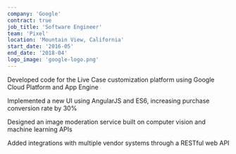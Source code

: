 ```yaml
---
company: 'Google'
contract: true
job_title: 'Software Engineer'
team: 'Pixel'
location: 'Mountain View, California'
start_date: '2016-05'
end_date: '2018-04'
logo_image: 'google-logo.png'
---
```


Developed code for the Live Case customization platform using Google Cloud Platform and App Engine

Implemented a new UI using AngularJS and ES6, increasing purchase conversion rate by 30%

Designed an image moderation service built on computer vision and machine learning APIs

Added integrations with multiple vendor systems through a RESTful web API
